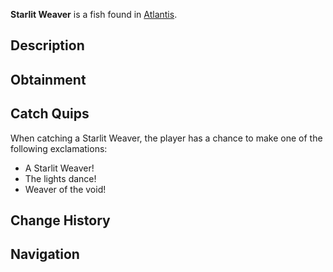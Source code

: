 {{FishInfobox
|image          = Starlit Weaver.png
|rarity         = Rare
|sea            = First Sea
|location       = [[Atlantis]]
|sublocation    = 
|sources        = Fishing Rod
|radar_location = 
|xp             = 500
|weather        = Clear
|time           = Night
|season         = 
|bait           = Deep Coral
|base_weight    = 40
|base_value     = 800
|weight_range   = 20
|base_chance    = 10
|base_resil     = 25
}}
'''Starlit Weaver''' is a {{Rarity|Rare}} fish found in [[Atlantis]].

== Description ==
{{Description|These ethereal fish trail strands of bioluminescent light that weave complex patterns in the water. The patterns are said to map the currents of magical energy flowing through the abyss.|Bestiary Entry}}

== Obtainment ==
{{Description|Ethereal Abyss Pool|Bestiary Hint}}
{{Fish Availability|
Atlantis/Ethereal Abyss
|top_rods      = 
Leviathan's Fang Rod\78529.75\130434.15;
Free Spirit Rod\68711.31\123701.56;
Trident Rod\67198.59\120978.21;
Ethereal Prism Rod\56602.18\77373.76;
No-Life Rod\55032.09\86374.16;
Plastic Rod\44300.51\50573.45;
Krampus's Rod\52882.37\59006.4;
Magma Rod\51526.42\57493.42;
Seraphic Rod\54703.64\77591.97;
Fungal Rod\36428.38\64758.14;
Antler Rod\32307.19\56662.75;
Long Rod\32772.56\57356.15;
Rod Of The Forgotten Fang\51091.85\75059.36;
Challenger's Rod\49540.69\75152.97;
Rod Of The Depths\45830.07\67956.73;
Rod Of The Exalted One\45094.24\68246.64;
Zeus Rod\44985.02\69077.08;
Verdant Shear Rod\44170.31\68574.57;
Blazebringer Rod\42748.83\65928.6;
Depthseeker Rod\40744.76\64392.15;
Avalanche Rod\36665.33\58026.99;
Volcanic Rod\35052.51\54606.18;
Steady Rod\11736.92\20585.92
|recommended   = Trident Rod
}}

== Catch Quips ==
When catching a Starlit Weaver, the player has a chance to make one of the following exclamations:
* A Starlit Weaver!
* The lights dance!
* Weaver of the void!

== Change History ==
{{Change History|{{subst:Current Version}}}}

== Navigation ==
{{Fish Navbox|Atlantis}}